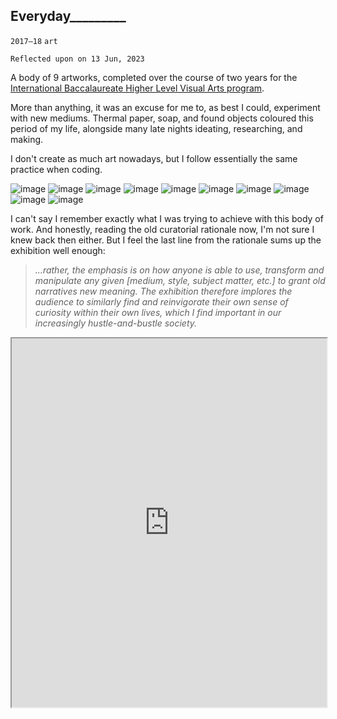 ## Everyday_________

`2017–18`
`art`

```
Reflected upon on 13 Jun, 2023
```

A body of 9 artworks, completed over the course of two years for the [International Baccalaureate Higher Level Visual Arts program](https://www.ibo.org/programmes/diploma-programme/curriculum/the-arts/visual-arts/).

More than anything, it was an excuse for me to, as best I could, experiment with new mediums. Thermal paper, soap, and found objects coloured this period of my life, alongside many late nights ideating, researching, and making.

I don't create as much art nowadays, but I follow essentially the same practice when coding.

![image](https://yihui-work.s3.us-east-2.amazonaws.com/everyday_view_1.webp)
![image](https://yihui-work.s3.us-east-2.amazonaws.com/everyday_view_2.webp)
![image](https://yihui-work.s3.us-east-2.amazonaws.com/everyday_movement.webp)
![image](https://yihui-work.s3.us-east-2.amazonaws.com/everyday_trash.webp)
![image](https://yihui-work.s3.us-east-2.amazonaws.com/everyday_crowds.webp)
![image](https://yihui-work.s3.us-east-2.amazonaws.com/everyday_modernism.webp)
![image](https://yihui-work.s3.us-east-2.amazonaws.com/everyday_transactions.webp)
![image](https://yihui-work.s3.us-east-2.amazonaws.com/everyday_pantry.webp)
![image](https://yihui-work.s3.us-east-2.amazonaws.com/everyday_war.webp)
![image](https://yihui-work.s3.us-east-2.amazonaws.com/everyday_news.webp)

I can't say I remember exactly what I was trying to achieve with this body of work. And honestly, reading the old curatorial rationale now, I'm not sure I knew back then either. But I feel the last line from the rationale sums up the exhibition well enough:

> _...rather, the emphasis is on how anyone is able to use, transform and manipulate any given [medium, style, subject matter, etc.] to grant old narratives new meaning. The exhibition therefore implores the audience to similarly find and reinvigorate their own sense of curiosity within their own lives, which I find important in our increasingly hustle-and-bustle society._

<iframe style={{ border: "none" }} width="100%" height="590" src="https://www.are.na/yihui-h/everyday__/embed" title="IB HL VA Exhibition (2018) at School of the Arts, Singapore"></iframe>
